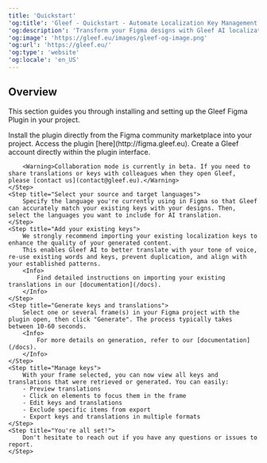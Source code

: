 ```yaml
---
title: 'Quickstart'
'og:title': 'Gleef - Quickstart - Automate Localization Key Management in Figma'
'og:description': 'Transform your Figma designs with Gleef AI localization tool. Automate localization key management, eliminate errors, and streamline workflows for designers, developers, and product managers.'
'og:image': 'https://gleef.eu/images/gleef-og-image.png'
'og:url': 'https://gleef.eu/'
'og:type': 'website'
'og:locale': 'en_US'
---
```


## Overview
This section guides you through installing and setting up the Gleef Figma Plugin in your project.

<Steps>
    <Step title="Install the plugin">
        Install the plugin directly from the Figma community marketplace into your project.
        <Info>
            Access the plugin [here](http://figma.gleef.eu).
        </Info>
    </Step>
    <Step title="Sign up">
        Create a Gleef account directly within the plugin interface.

        <Warning>Collaboration mode is currently in beta. If you need to share translations or keys with colleagues when they open Gleef, please [contact us](contact@gleef.eu).</Warning>
    </Step>
    <Step title="Select your source and target languages">
        Specify the language you're currently using in Figma so that Gleef can accurately match your existing keys with your designs. Then, select the languages you want to include for AI translation.
    </Step>
    <Step title="Add your existing keys">
        We strongly recommend importing your existing localization keys to enhance the quality of your generated content.
        This enables Gleef AI to better translate with your tone of voice, re-use existing words and keys, prevent duplication, and align with your established patterns.
        <Info>
            Find detailed instructions on importing your existing translations in our [documentation](/docs).
        </Info>
    </Step>
    <Step title="Generate keys and translations">
        Select one or several frame(s) in your Figma project with the plugin open, then click "Generate". The process typically takes between 10-60 seconds.
        <Info>
            For more details on generation, refer to our [documentation](/docs).
        </Info>
    </Step>
    <Step title="Manage keys">
        With your frame selected, you can now view all keys and translations that were retrieved or generated. You can easily:
        - Preview translations
        - Click on elements to focus them in the frame
        - Edit keys and translations
        - Exclude specific items from export
        - Export keys and translations in multiple formats
    </Step>
    <Step title="You're all set!">
        Don't hesitate to reach out if you have any questions or issues to report.
    </Step>
</Steps>